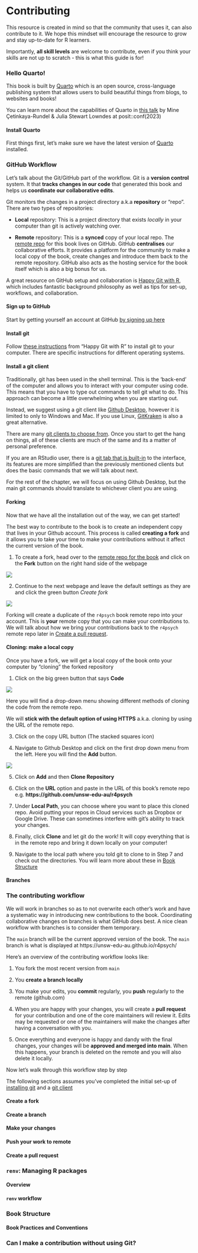 # Contributing

This resource is created in mind so that the community that uses it, can also contribute to it. We hope this mindset will encourage the resource to grow and stay up-to-date for R learners.

Importantly, **all skill levels** are welcome to contribute, even if you think your skills are not up to scratch - this is what this guide is for!

### Hello Quarto!

This book is built by [Quarto](https://quarto.org/) which is an open source, cross-language publishing system that allows users to build beautiful things from blogs, to websites and books!

You can learn more about the capabilities of Quarto in [this talk](https://www.youtube.com/watch?v=p7Hxu4coDl8) by Mine Çetinkaya-Rundel & Julia Stewart Lowndes at posit::conf(2023)

#### Install Quarto

First things first, let's make sure we have the latest version of [Quarto](https://quarto.org/docs/get-started/) installed.

### GitHub Workflow

Let’s talk about the Git/GitHub part of the workflow. Git is a **version control** system. It that **tracks changes in our code** that generated this book and helps us **coordinate our collaborative edits**.

Git monitors the changes in a project directory a.k.a **repository** or "repo". There are two types of repositories:

-   **Local** repository: This is a project directory that exists *locally* in your computer than git is actively watching over.

-   **Remote** repository: This is a **synced** copy of your local repo. The [remote repo](https://github.com/unsw-edu-au/r4psych) for this book lives on GitHub. GitHub **centralises** our collaborative efforts. It provides a platform for the community to make a local copy of the book, create changes and introduce them back to the remote repository. GitHub also acts as the hosting service for the book itself which is also a big bonus for us.

::: {.callout-tip}
A great resource on GitHub setup and collaboration is [Happy Git with R](https://happygitwithr.com/), which includes fantastic background philosophy as well as tips for set-up, workflows, and collaboration.
:::

#### Sign up to GitHub

Start by getting yourself an account at GitHub [by signing up here](https://github.com/signup)

#### Install git {#sec-installgit}

Follow [these instructions](https://happygitwithr.com/install-git) from "Happy Git with R" to install git to your computer. There are specific instructions for different operating systems.

#### Install a git client {#sec-installgitclient}

Traditionally, git has been used in the shell terminal. This is the 'back-end' of the computer and allows you to interact with your computer using code. This means that you have to type out commands to tell git what to do. This approach can become a little overwhelming when you are starting out. 

Instead, we suggest using a git client like [Github Desktop](https://desktop.github.com/), however it is limited to only to Windows and Mac. If you use Linux, [GitKraken](https://www.gitkraken.com/git-client) is also a great alternative.

There are many [git clients to choose from](https://git-scm.com/downloads/guis). Once you start to get the hang on things, all of these clients are much of the same and its a matter of personal preference.

If you are an RStudio user, there is a [git tab that is built-in](https://jennybc.github.io/2014-05-12-ubc/ubc-r/session03_git.html#configurerstudio) to the interface, its features are more simplified than the previously mentioned clients but does the basic commands that we will talk about next.

::: callout-note
For the rest of the chapter, we will focus on using Github Desktop, but the main git commands should translate to whichever client you are using.
:::

#### Forking

Now that we have all the installation out of the way, we can get started!

The best way to contribute to the book is to create an independent copy that lives in your Github account. This process is called **creating a fork** and it allows you to take your time to make your contributions without it affect the current version of the book. 

1. To create a fork, head over to the [remote repo for the book](https://github.com/unsw-edu-au/r4psych) and click on the **Fork** button on the right hand side of the webpage

![](images/fork.png)

2. Continue to the next webpage and leave the default settings as they are and click the green button *Create fork*

![](images/create_fork.png)

Forking will create a duplicate of the `r4psych` book remote repo into your account. This is **your**  remote copy that you can make your contributions to. We will talk about how we bring your contributions back to the `r4psych`  remote repo later in [Create a pull request](XX).

#### Cloning: make a local copy

Once you have a fork, we will get a local copy of the book onto your computer by "cloning" the forked repository



1.  Click on the big green button that says **Code**

![](images/remote_repo.png)

Here you will find a drop-down menu showing different methods of cloning the code from the remote repo.

We will **stick with the default option of using HTTPS** a.k.a. cloning by using the URL of the remote repo.

3.  Click on the copy URL button (The stacked squares icon)

4.  Navigate to Github Desktop and click on the first drop down menu from the left. Here you will find the **Add** button.

![](images/add_repo.png)

5.  Click on **Add** and then **Clone Repository**

6.  Click on the **URL** option and paste in the URL of this book's remote repo e.g. **https://github.com/unsw-edu-au/r4psych**

7.  Under **Local Path**, you can choose where you want to place this cloned repo. Avoid putting your repos in Cloud services such as Dropbox or Google Drive. These can sometimes interfere with git's ability to track your changes.

8.  Finally, click **Clone** and let git do the work! It will copy everything that is in the remote repo and bring it down locally on your computer!

9.  Navigate to the local path where you told git to clone to in Step 7 and check out the directories. You will learn more about these in [Book Structure](#sec-bookstructure)

#### Branches

<!-- What are branches -->

### The contributing workflow

We will work in branches so as to not overwrite each other’s work and have a systematic way in introducing new contributions to the book. Coordinating collaborative changes on branches is what GitHub does best. A nice clean workflow with branches is to consider them temporary. 

The `main` branch will be the current approved version of the book. The `main` branch is what is displayed at https://unsw-edu-au.github.io/r4psych/

Here's an overview of the contributing workflow looks like:

1. You fork the most recent version from `main`

2. You **create a branch locally**

3. You make your edits, you **commit** regularly, you **push** regularly to the remote (github.com)

4. When you are happy with your changes, you will create a **pull request** for your contribution and one of the core maintainers will review it. Edits may be requested or one of the maintainers will make the changes after having a conversation with you. 

5. Once everything and everyone is happy and dandy with the final changes, your changes will be **approved and merged into main**. When this happens, your branch is deleted on the remote and you will also delete it locally.

Now let's walk through this workflow step by step 

::: {.callout-note}
The following sections assumes you’ve completed the initial set-up of [installing git](#sec-installgit) and a [git client](#sec-installgitclient)
:::

#### Create a fork

#### Create a branch

#### Make your changes

#### Push your work to remote

#### Create a pull request

### `renv`: Managing R packages 

#### Overview

#### `renv` workflow

### Book Structure {#sec-bookstructure}

#### Book Practices and Conventions

### Can I make a contribution without using Git?


